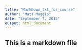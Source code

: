 ```yaml
---
title: "MarkDown_txt_for_course"
author: "Matt Maggio"
date: "September 7, 2015"
output: html_document
---
```



## This is a markdown file